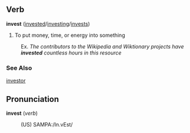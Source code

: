 ==Verb==
'''invest''' ([[invested]]/[[investing]]/[[invests]])

# To put money, time, or energy into something
:Ex. <i>The contributors to the Wikipedia and Wiktionary projects have <b>invested</b> countless hours in this resource</i>

===See Also===
[[investor]]

==Pronunciation==

<b>invest</b> (<i>verb</i>)
:(US) SAMPA:/In.vEst/